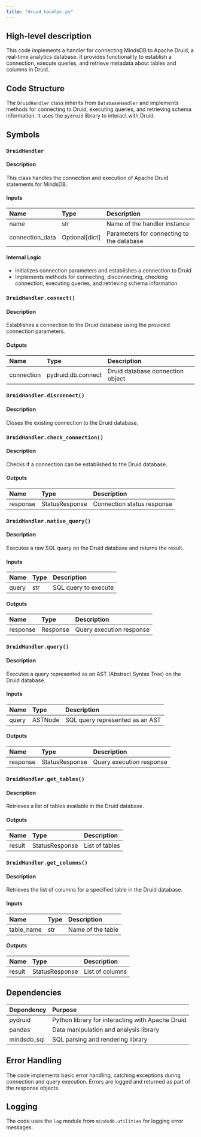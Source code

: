 ```yaml
---
title: "druid_handler.py"
---
```


## High-level description
This code implements a handler for connecting MindsDB to Apache Druid, a real-time analytics database. It provides functionality to establish a connection, execute queries, and retrieve metadata about tables and columns in Druid.

## Code Structure
The `DruidHandler` class inherits from `DatabaseHandler` and implements methods for connecting to Druid, executing queries, and retrieving schema information. It uses the `pydruid` library to interact with Druid.

## Symbols

### `DruidHandler`
#### Description
This class handles the connection and execution of Apache Druid statements for MindsDB.

#### Inputs
| Name | Type | Description |
|:-----|:-----|:------------|
| name | str | Name of the handler instance |
| connection_data | Optional[dict] | Parameters for connecting to the database |

#### Internal Logic
- Initializes connection parameters and establishes a connection to Druid
- Implements methods for connecting, disconnecting, checking connection, executing queries, and retrieving schema information

### `DruidHandler.connect()`
#### Description
Establishes a connection to the Druid database using the provided connection parameters.

#### Outputs
| Name | Type | Description |
|:-----|:-----|:------------|
| connection | pydruid.db.connect | Druid database connection object |

### `DruidHandler.disconnect()`
#### Description
Closes the existing connection to the Druid database.

### `DruidHandler.check_connection()`
#### Description
Checks if a connection can be established to the Druid database.

#### Outputs
| Name | Type | Description |
|:-----|:-----|:------------|
| response | StatusResponse | Connection status response |

### `DruidHandler.native_query()`
#### Description
Executes a raw SQL query on the Druid database and returns the result.

#### Inputs
| Name | Type | Description |
|:-----|:-----|:------------|
| query | str | SQL query to execute |

#### Outputs
| Name | Type | Description |
|:-----|:-----|:------------|
| response | Response | Query execution response |

### `DruidHandler.query()`
#### Description
Executes a query represented as an AST (Abstract Syntax Tree) on the Druid database.

#### Inputs
| Name | Type | Description |
|:-----|:-----|:------------|
| query | ASTNode | SQL query represented as an AST |

#### Outputs
| Name | Type | Description |
|:-----|:-----|:------------|
| response | StatusResponse | Query execution response |

### `DruidHandler.get_tables()`
#### Description
Retrieves a list of tables available in the Druid database.

#### Outputs
| Name | Type | Description |
|:-----|:-----|:------------|
| result | StatusResponse | List of tables |

### `DruidHandler.get_columns()`
#### Description
Retrieves the list of columns for a specified table in the Druid database.

#### Inputs
| Name | Type | Description |
|:-----|:-----|:------------|
| table_name | str | Name of the table |

#### Outputs
| Name | Type | Description |
|:-----|:-----|:------------|
| result | StatusResponse | List of columns |

## Dependencies
| Dependency | Purpose |
|:-----------|:--------|
| pydruid | Python library for interacting with Apache Druid |
| pandas | Data manipulation and analysis library |
| mindsdb_sql | SQL parsing and rendering library |

## Error Handling
The code implements basic error handling, catching exceptions during connection and query execution. Errors are logged and returned as part of the response objects.

## Logging
The code uses the `log` module from `mindsdb.utilities` for logging error messages.